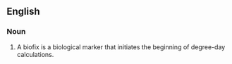 ==English==

===Noun===
{{en-noun|es}}

# {{biology}} A biofix is a biological marker that initiates the beginning of degree-day calculations.